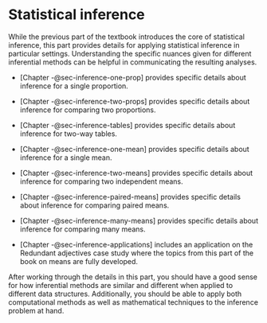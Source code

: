 # Statistical inference {#sec-inference .unnumbered}

While the previous part of the textbook introduces the core of statistical inference, this part provides details for applying statistical inference in particular settings.
Understanding the specific nuances given for different inferential methods can be helpful in communicating the resulting analyses.

-   [Chapter -@sec-inference-one-prop] provides specific details about inference for a single proportion.

-   [Chapter -@sec-inference-two-props] provides specific details about inference for comparing two proportions.

-   [Chapter -@sec-inference-tables] provides specific details about inference for two-way tables.

-   [Chapter -@sec-inference-one-mean] provides specific details about inference for a single mean.

-   [Chapter -@sec-inference-two-means] provides specific details about inference for comparing two independent means.

-   [Chapter -@sec-inference-paired-means] provides specific details about inference for comparing paired means.

-   [Chapter -@sec-inference-many-means] provides specific details about inference for comparing many means.

-   [Chapter -@sec-inference-applications] includes an application on the Redundant adjectives case study where the topics from this part of the book on means are fully developed.

After working through the details in this part, you should have a good sense for how inferential methods are similar and different when applied to different data structures.
Additionally, you should be able to apply both computational methods as well as mathematical techniques to the inference problem at hand.
